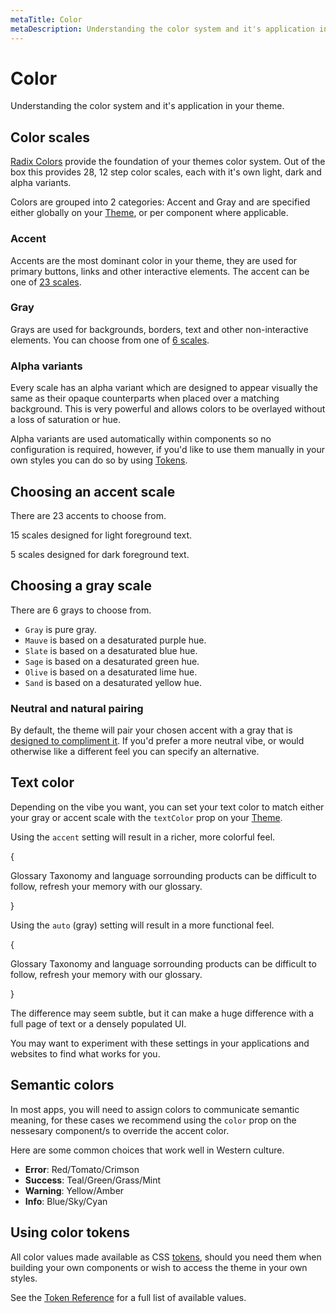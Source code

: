 ```yaml
---
metaTitle: Color
metaDescription: Understanding the color system and it's application in your theme.
---
```


# Color

<Description>
  Understanding the color system and it's application in your theme.
</Description>

## Color scales

[Radix Colors](/colors/docs/palette-composition/scales) provide the foundation of your themes color system. Out of the box this provides 28, 12 step color scales, each with it's own light, dark and alpha variants.

Colors are grouped into 2 categories: Accent and Gray and are specified either globally on your [Theme](/colors/docs/components/theme), or per component where applicable.

### Accent

Accents are the most dominant color in your theme, they are used for primary buttons, links and other interactive elements. The accent can be one of [23 scales](/themes/docs/theme/color#choosing-an-accent-scale).

<ThemesColorScale type="accent" />

### Gray

Grays are used for backgrounds, borders, text and other non-interactive elements. You can choose from one of [6 scales](/themes/docs/theme/color#choosing-a-gray-scale).

<ThemesColorScale type="gray" />

### Alpha variants

Every scale has an alpha variant which are designed to appear visually the same as their opaque counterparts when placed over a matching background. This is very powerful and allows colors to be overlayed without a loss of saturation or hue.

Alpha variants are used automatically within components so no configuration is required, however, if you'd like to use them manually in your own styles you can do so by using [Tokens](/colors/docs/theme/token-reference).

## Choosing an accent scale

There are 23 accents to choose from.

15 scales designed for light foreground text.

<ThemesAccentSwatches />

5 scales designed for dark foreground text.

<ThemesBrightAccentSwatches />

## Choosing a gray scale

There are 6 grays to choose from.

<ThemeGraySwatches />

- `Gray` is pure gray.
- `Mauve` is based on a desaturated purple hue.
- `Slate` is based on a desaturated blue hue.
- `Sage` is based on a desaturated green hue.
- `Olive` is based on a desaturated lime hue.
- `Sand` is based on a desaturated yellow hue.

### Neutral and natural pairing

By default, the theme will pair your chosen accent with a gray that is [designed to compliment it](/colors/docs/palette-composition/composing-a-palette#natural-pairing). If you'd prefer a more neutral vibe, or would otherwise like a different feel you can specify an alternative.

## Text color

Depending on the vibe you want, you can set your text color to match either your gray or accent scale with the `textColor` prop on your [Theme](/themes/docs/components/theme).

Using the `accent` setting will result in a richer, more colorful feel.

{

<Box my="5">
  <Theme
    textColor="accent"
    style={{ maxWidth: 550 }}
    className="radix-themes-example"
  >
    <Card size="3">
      <Heading mb="1" trim="start">
        Glossary
      </Heading>
      <Text as="p" trim="end">
        Taxonomy and language sorrounding products can be difficult to follow,
        refresh your memory with our glossary.
      </Text>
    </Card>
  </Theme>
</Box>

}

Using the `auto` (gray) setting will result in a more functional feel.

{

<Box my="5">
  <Theme
    textColor="auto"
    style={{ maxWidth: 550 }}
    className="radix-themes-example"
  >
    <Card size="3">
      <Heading mb="1" trim="start">
        Glossary
      </Heading>
      <Text as="p" trim="end">
        Taxonomy and language sorrounding products can be difficult to follow,
        refresh your memory with our glossary.
      </Text>
    </Card>
  </Theme>
</Box>

}

The difference may seem subtle, but it can make a huge difference with a full page of text or a densely populated UI.

You may want to experiment with these settings in your applications and websites to find what works for you.

## Semantic colors

In most apps, you will need to assign colors to communicate semantic meaning, for these cases we recommend using the `color` prop on the nessesary component/s to override the accent color.

Here are some common choices that work well in Western culture.

- **Error**: Red/Tomato/Crimson
- **Success**: Teal/Green/Grass/Mint
- **Warning**: Yellow/Amber
- **Info**: Blue/Sky/Cyan

## Using color tokens

All color values made available as CSS [tokens](/colors/docs/theme/token-reference), should you need them when building your own components or wish to access the theme in your own styles.

See the [Token Reference](/colors/docs/theme/token-reference) for a full list of available values.
